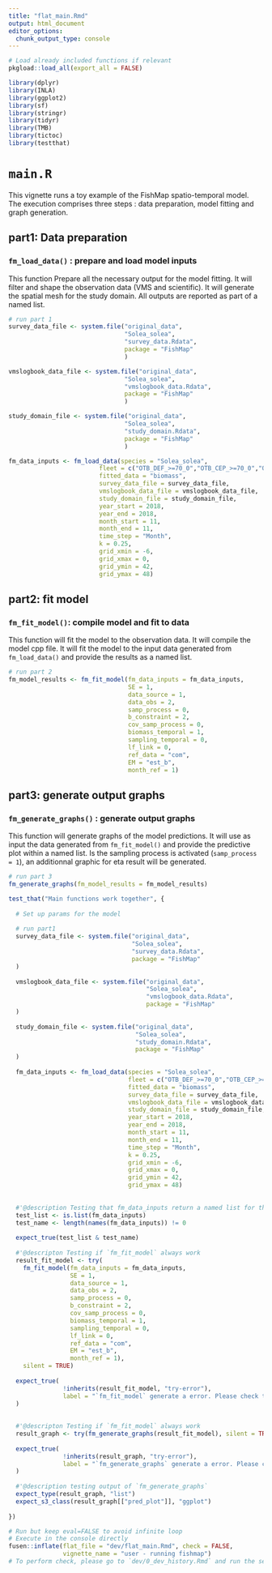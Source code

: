```yaml
---
title: "flat_main.Rmd"
output: html_document
editor_options: 
  chunk_output_type: console
---
```


```r
# Load already included functions if relevant
pkgload::load_all(export_all = FALSE)
```

```r
library(dplyr)
library(INLA)
library(ggplot2)
library(sf)
library(stringr)
library(tidyr)
library(TMB)
library(tictoc)
library(testthat)
```

# `main.R`

This vignette runs a toy example of the FishMap spatio-temporal model. The execution comprises three steps : data preparation, model fitting and graph generation.

## part1: Data preparation

### `fm_load_data()` : prepare and load model inputs

This function Prepare all the necessary output for the model fitting. It will filter and shape the observation data (VMS and scientific). It will generate the spatial mesh for the study domain. All outputs are reported as part of a named list.

```r
# run part 1
survey_data_file <- system.file("original_data",
                                "Solea_solea",
                                "survey_data.Rdata",
                                package = "FishMap"
                                )

vmslogbook_data_file <- system.file("original_data",
                                "Solea_solea",
                                "vmslogbook_data.Rdata",
                                package = "FishMap"
                                )

study_domain_file <- system.file("original_data",
                                "Solea_solea",
                                "study_domain.Rdata",
                                package = "FishMap"
                                )

fm_data_inputs <- fm_load_data(species = "Solea_solea",
                         fleet = c("OTB_DEF_>=70_0","OTB_CEP_>=70_0","OTT_DEF_>=70_0"),
                         fitted_data = "biomass",
                         survey_data_file = survey_data_file,
                         vmslogbook_data_file = vmslogbook_data_file,
                         study_domain_file = study_domain_file,
                         year_start = 2018,
                         year_end = 2018,
                         month_start = 11,
                         month_end = 11,
                         time_step = "Month",
                         k = 0.25,
                         grid_xmin = -6,
                         grid_xmax = 0,
                         grid_ymin = 42,
                         grid_ymax = 48)
```

## part2: fit model

### `fm_fit_model()`: compile model and fit to data

This function will fit the model to the observation data. It will compile the model cpp file. It will fit the model to the input data generated from `fm_load_data()` and provide the results as a named list.

  
```r
# run part 2
fm_model_results <- fm_fit_model(fm_data_inputs = fm_data_inputs,
                                 SE = 1,
                                 data_source = 1,
                                 data_obs = 2,
                                 samp_process = 0,
                                 b_constraint = 2,
                                 cov_samp_process = 0,
                                 biomass_temporal = 1,
                                 sampling_temporal = 0,
                                 lf_link = 0,
                                 ref_data = "com",
                                 EM = "est_b",
                                 month_ref = 1)
```


## part3: generate output graphs

### `fm_generate_graphs()` : generate output graphs

This function will generate graphs of the model predictions. It will use as input the data generated from `fm_fit_model()` and provide the predictive plot within a named list. Is the sampling process is activated (`samp_process = 1`), an additionnal graphic for eta result will be generated.

```r
# run part 3
fm_generate_graphs(fm_model_results = fm_model_results)
```

```r
test_that("Main functions work together", {
  
  # Set up params for the model
  
  # run part1
  survey_data_file <- system.file("original_data",
                                  "Solea_solea",
                                  "survey_data.Rdata",
                                  package = "FishMap"
  )
  
  vmslogbook_data_file <- system.file("original_data",
                                      "Solea_solea",
                                      "vmslogbook_data.Rdata",
                                      package = "FishMap"
  )
  
  study_domain_file <- system.file("original_data",
                                   "Solea_solea",
                                   "study_domain.Rdata",
                                   package = "FishMap"
  )
  
  fm_data_inputs <- fm_load_data(species = "Solea_solea",
                                 fleet = c("OTB_DEF_>=70_0","OTB_CEP_>=70_0","OTT_DEF_>=70_0"),
                                 fitted_data = "biomass",
                                 survey_data_file = survey_data_file,
                                 vmslogbook_data_file = vmslogbook_data_file,
                                 study_domain_file = study_domain_file,
                                 year_start = 2018,
                                 year_end = 2018,
                                 month_start = 11,
                                 month_end = 11,
                                 time_step = "Month",
                                 k = 0.25,
                                 grid_xmin = -6,
                                 grid_xmax = 0,
                                 grid_ymin = 42,
                                 grid_ymax = 48)
  
  
  #'@description Testing that fm_data_inputs return a named list for the next function
  test_list <- is.list(fm_data_inputs)
  test_name <- length(names(fm_data_inputs)) != 0 
  
  expect_true(test_list & test_name)
  
  #'@descripton Testing if `fm_fit_model` always work
  result_fit_model <- try(
    fm_fit_model(fm_data_inputs = fm_data_inputs,
                 SE = 1,
                 data_source = 1,
                 data_obs = 2,
                 samp_process = 0,
                 b_constraint = 2,
                 cov_samp_process = 0,
                 biomass_temporal = 1,
                 sampling_temporal = 0,
                 lf_link = 0,
                 ref_data = "com",
                 EM = "est_b",
                 month_ref = 1), 
    silent = TRUE)
  
  expect_true(
               !inherits(result_fit_model, "try-error"), 
               label = "`fm_fit_model` generate a error. Please check the core function or the returned objet of `fm_load_data`. Running function"
  )
  
  
  #'@descripton Testing if `fm_fit_model` always work
  result_graph <- try(fm_generate_graphs(result_fit_model), silent = TRUE)
  
  expect_true(
               !inherits(result_graph, "try-error"), 
               label = "`fm_generate_graphs` generate a error. Please check the core function or the returned objet of `fm_fit_model`. Running function"
  )
  
  #'@description testing output of `fm_generate_graphs`
  expect_type(result_graph, "list")
  expect_s3_class(result_graph[["pred_plot"]], "ggplot")
  
})
```

```r
# Run but keep eval=FALSE to avoid infinite loop
# Execute in the console directly
fusen::inflate(flat_file = "dev/flat_main.Rmd", check = FALSE,
               vignette_name = "user - running fishmap")
# To perform check, please go to `dev/0_dev_history.Rmd` and run the section `Use everytime needed`
```
